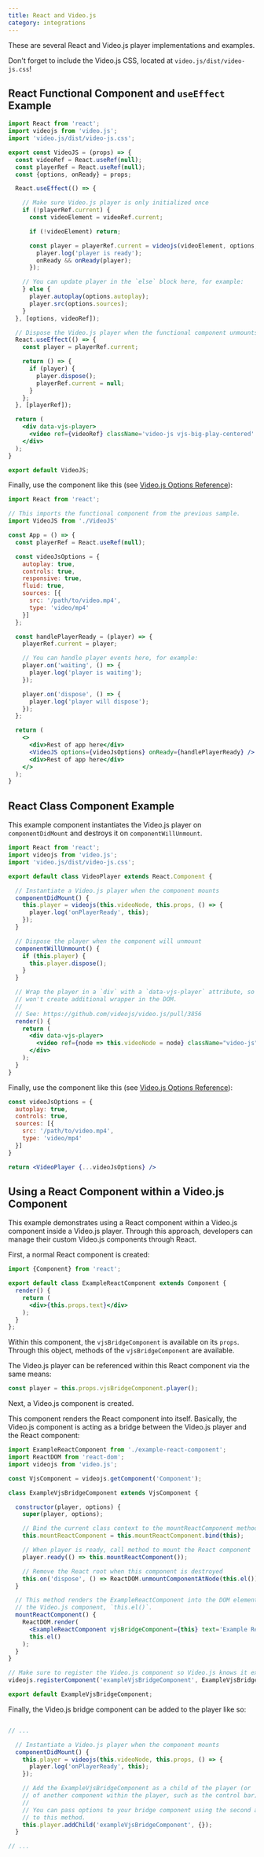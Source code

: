 ```yaml
---
title: React and Video.js
category: integrations
---
```


These are several React and Video.js player implementations and examples.

Don't forget to include the Video.js CSS, located at `video.js/dist/video-js.css`!

## React Functional Component and `useEffect` Example

```jsx
import React from 'react';
import videojs from 'video.js';
import 'video.js/dist/video-js.css';

export const VideoJS = (props) => {
  const videoRef = React.useRef(null);
  const playerRef = React.useRef(null);
  const {options, onReady} = props;

  React.useEffect(() => {

    // Make sure Video.js player is only initialized once
    if (!playerRef.current) {
      const videoElement = videoRef.current;

      if (!videoElement) return;

      const player = playerRef.current = videojs(videoElement, options, () => {
        player.log('player is ready');
        onReady && onReady(player);
      });

    // You can update player in the `else` block here, for example:
    } else {
      player.autoplay(options.autoplay);
      player.src(options.sources);
    }
  }, [options, videoRef]);

  // Dispose the Video.js player when the functional component unmounts
  React.useEffect(() => {
    const player = playerRef.current;

    return () => {
      if (player) {
        player.dispose();
        playerRef.current = null;
      }
    };
  }, [playerRef]);

  return (
    <div data-vjs-player>
      <video ref={videoRef} className='video-js vjs-big-play-centered' />
    </div>
  );
}

export default VideoJS;
```

Finally, use the component like this (see [Video.js Options Reference](https://videojs.com/guides/options)):

```jsx
import React from 'react';

// This imports the functional component from the previous sample.
import VideoJS from './VideoJS'

const App = () => {
  const playerRef = React.useRef(null);

  const videoJsOptions = {
    autoplay: true,
    controls: true,
    responsive: true,
    fluid: true,
    sources: [{
      src: '/path/to/video.mp4',
      type: 'video/mp4'
    }]
  };

  const handlePlayerReady = (player) => {
    playerRef.current = player;

    // You can handle player events here, for example:
    player.on('waiting', () => {
      player.log('player is waiting');
    });

    player.on('dispose', () => {
      player.log('player will dispose');
    });
  };

  return (
    <>
      <div>Rest of app here</div>
      <VideoJS options={videoJsOptions} onReady={handlePlayerReady} />
      <div>Rest of app here</div>
    </>
  );
}
```

## React Class Component Example

This example component instantiates the Video.js player on `componentDidMount` and destroys it on `componentWillUnmount`.

```jsx
import React from 'react';
import videojs from 'video.js';
import 'video.js/dist/video-js.css';

export default class VideoPlayer extends React.Component {

  // Instantiate a Video.js player when the component mounts
  componentDidMount() {
    this.player = videojs(this.videoNode, this.props, () => {
      player.log('onPlayerReady', this);
    });
  }

  // Dispose the player when the component will unmount
  componentWillUnmount() {
    if (this.player) {
      this.player.dispose();
    }
  }

  // Wrap the player in a `div` with a `data-vjs-player` attribute, so Video.js
  // won't create additional wrapper in the DOM.
  //
  // See: https://github.com/videojs/video.js/pull/3856
  render() {
    return (
      <div data-vjs-player>
        <video ref={node => this.videoNode = node} className="video-js"></video>
      </div>
    );
  }
}
```

Finally, use the component like this (see [Video.js Options Reference](https://videojs.com/guides/options)):

```jsx
const videoJsOptions = {
  autoplay: true,
  controls: true,
  sources: [{
    src: '/path/to/video.mp4',
    type: 'video/mp4'
  }]
}

return <VideoPlayer {...videoJsOptions} />
```

## Using a React Component within a Video.js Component

This example demonstrates using a React component within a Video.js component inside a Video.js player. Through this approach, developers can manage their custom Video.js components through React.

First, a normal React component is created:

```jsx
import {Component} from 'react';

export default class ExampleReactComponent extends Component {
  render() {
    return (
      <div>{this.props.text}</div>
    );
  }
};
```

Within this component, the `vjsBridgeComponent` is available on its `props`. Through this object, methods of the `vjsBridgeComponent` are available.

The Video.js player can be referenced within this React component via the same means:

```jsx
const player = this.props.vjsBridgeComponent.player();
```

Next, a Video.js component is created.

This component renders the React component into itself. Basically, the Video.js component is acting as a bridge between the Video.js player and the React component:

```jsx
import ExampleReactComponent from './example-react-component';
import ReactDOM from 'react-dom';
import videojs from 'video.js';

const VjsComponent = videojs.getComponent('Component');

class ExampleVjsBridgeComponent extends VjsComponent {

  constructor(player, options) {
    super(player, options);

    // Bind the current class context to the mountReactComponent method
    this.mountReactComponent = this.mountReactComponent.bind(this);

    // When player is ready, call method to mount the React component
    player.ready(() => this.mountReactComponent());

    // Remove the React root when this component is destroyed
    this.on('dispose', () => ReactDOM.unmountComponentAtNode(this.el()));
  }

  // This method renders the ExampleReactComponent into the DOM element of
  // the Video.js component, `this.el()`.
  mountReactComponent() {
    ReactDOM.render(
      <ExampleReactComponent vjsBridgeComponent={this} text='Example React Component' />,
      this.el()
    );
  }
}

// Make sure to register the Video.js component so Video.js knows it exists
videojs.registerComponent('exampleVjsBridgeComponent', ExampleVjsBridgeComponent);

export default ExampleVjsBridgeComponent;
```

Finally, the Video.js bridge component can be added to the player like so:

```jsx

// ...

  // Instantiate a Video.js player when the component mounts
  componentDidMount() {
    this.player = videojs(this.videoNode, this.props, () => {
      player.log('onPlayerReady', this);
    });

    // Add the ExampleVjsBridgeComponent as a child of the player (or
    // of another component within the player, such as the control bar).
    //
    // You can pass options to your bridge component using the second argument
    // to this method.
    this.player.addChild('exampleVjsBridgeComponent', {});
  }

// ...
```
